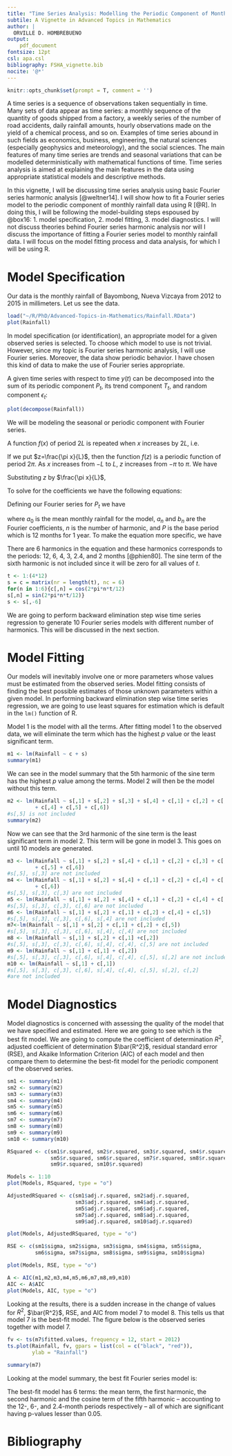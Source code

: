 ```yaml
---
title: "Time Series Analysis: Modelling the Periodic Component of Monthly Data using Fourier Series Harmonic Analysis in R"
subtile: A Vignette in Advanced Topics in Mathematics
author: |
  ORVILLE D. HOMBREBUENO
output: 
    pdf_document
fontsize: 12pt
csl: apa.csl
bibliography: FSHA_vignette.bib
nocite: '@*'
---
```

```r
knitr::opts_chunk$set(prompt = T, comment = '')
```


A time series is a sequence of observations taken sequentially in time. Many sets of data appear as time series: a monthly sequence of the quantity of goods shipped from a factory, a weekly series of the number of road accidents, daily rainfall amounts, hourly observations made on the yield of a chemical process, and so on. Examples of time series abound in such fields as economics, business, engineering, the natural sciences (especially geophysics and meteorology), and the social sciences. The main features of many time series are trends and seasonal variations that can be modelled deterministically with mathematical functions of time. Time series analysis is aimed at explaining the main features in the data using appropriate statistical models and descriptive methods.

In this vignette, I will be discussing time series analysis using basic Fourier series harmonic analysis [@weltner14]. I will show how to fit a Fourier series model to the periodic component of monthly rainfall data using R [@R]. In doing this, I will be following the model-building steps espoused by @box16: 1. model specification, 2. model fitting, 3. model diagnostics. I will not discuss theories behind Fourier series harmonic analysis nor will I discuss the importance of fitting a Fourier series model to monthly rainfall data. I will focus on the model fitting process and data analysis, for which I will be using R. 

\pagebreak

# Model Specification

Our data is the monthly rainfall of Bayombong, Nueva Vizcaya from 2012 to 2015 in millimeters. Let us see the data.

```r
load("~/R/PhD/Advanced-Topics-in-Mathematics/Rainfall.RData")
plot(Rainfall)
```

In model specification (or identification), an appropriate model for a given observed series is selected. To choose which model to use is not trivial. However, since my topic is Fourier series harmonic analysis, I will use Fourier series. Moreover, the data show periodic behavior. I have chosen this kind of data to make the use of Fourier series appropriate.

A given time series with respect to time $y(t)$ can be decomposed into the sum of its periodic component $P_{t}$, its trend component $T_{t}$, and random component $\epsilon_{t}$:

\begin{equation}
y(t)=P_{t}+T_{t}+\epsilon_{t}.
\end{equation}

```r
plot(decompose(Rainfall))
```

We will be modeling the seasonal or periodic component with Fourier series.

A function $f(x)$ of period $2L$ is repeated when $x$ increases by $2L$, i.e.

\begin{equation}
f(x+2L)=f(x)
\end{equation}

If we put $z=\frac{\pi x}{L}$, then the function $f(z)$ is a periodic function of period $2\pi$. As $x$ increases from $-L$ to $L$, $z$ increases from $-\pi$ to $\pi$. We have

\begin{equation}
f(z)=\frac{a_{0}}{2}+\sum_{n=1}^{\infty} (a_{n} \cos n z + b_{n} \sin n z).
\end{equation}

Substituting $z$ by $\frac{\pi x}{L}$,

\begin{equation}
f(x)=\frac{a_{0}}{2}+\sum_{n=1}^{\infty}\left(a_{n} \cos \frac{n \pi x}{L} +b_{n} \sin \frac{n \pi x}{L} \right).
\end{equation}

To solve for the coefficients we have the following equations:

\begin{equation}
\begin{aligned}
&a_{0}=\frac{1}{L} \int_{-L}^{L} f(x) \mathrm{d} x\\
&a_{n}=\frac{1}{L} \int_{-L}^{L} f(x) \cos \frac{n \pi}{L} x \mathrm{d} x \quad n=1,2 \ldots\\
&b_{n}=\frac{1}{L} \int_{-L}^{L} f(x) \sin \frac{n \pi}{L} x \mathrm{d} x \quad n=1,2 \ldots
\end{aligned}
\end{equation}

Defining our Fourier series for $P_{t}$ we have

\begin{equation}
P_{t}=a_{0}+\sum_{n=1}^{\frac{P}{2}} \left(a_{n} \cos \frac{2 \pi n t}{P} + b_{n} \sin \frac{2 \pi n t}{P} \right)
\end{equation}

where $a_{0}$ is the mean monthly rainfall for the model, $a_{n}$ and $b_{n}$ are the Fourier coefficients, $n$ is the number of harmonic, and $P$ is the base period which is 12 months for 1 year. To make the equation more specific, we have

\begin{equation}
\begin{aligned}
P_t = &a_0 + a_1 \cos \frac{\pi t}{6} + b_1 \sin \frac{\pi t}{6} + a_2 \cos \frac{\pi t}{3} + b_2 \sin \frac{\pi t}{3} + a_3 \cos \frac{\pi t}{2} + b_3 \sin \frac{\pi t}{2}\\
&+ a_4 \cos \frac{2\pi t}{3} + b_4 \sin \frac{2\pi t}{3} + a_5 \cos \frac{5\pi t}{6} + b_5 \sin \frac{5\pi t}{6} + a_6 \cos \pi t.
\end{aligned}
\end{equation}

There are 6 harmonics in the equation and these harmonics corresponds to the periods: 12, 6, 4, 3, 2.4, and 2 months [@phien80]. The sine term of the sixth harmonic is not included since it will be zero for all values of $t$.

```r
t <- 1:(4*12)
s = c = matrix(nr = length(t), nc = 6)
for(n in 1:6){c[,n] = cos(2*pi*n*t/12)
s[,n] = sin(2*pi*n*t/12)}
s <- s[,-6]
```

We are going to perform backward elimination step wise time series regression to generate 10 Fourier series models with different number of harmonics. This will be discussed in the next section.

\pagebreak

# Model Fitting

Our models will inevitably involve one or more parameters whose values must be estimated from the observed series. Model fitting consists of finding the best possible estimates of those unknown parameters within a given model. In performing backward elimination step wise time series regression, we are going to use least squares for estimation which is default in the `lm()` function of R.

Model 1 is the model with all the terms. After fitting model 1 to the observed data, we will eliminate the term which has the highest $p$ value or the least significant term.

```r
m1 <- lm(Rainfall ~ c + s)
summary(m1)
```

We can see in the model summary that the 5th harmonic of the sine term has the highest $p$ value among the terms. Model 2 will then be the model without this term.

```r
m2 <- lm(Rainfall ~ s[,1] + s[,2] + s[,3] + s[,4] + c[,1] + c[,2] + c[,3] 
         + c[,4] + c[,5] + c[,6])
#s[,5] is not included
summary(m2)
```

Now we can see that the 3rd harmonic of the sine term is the least significant term in model 2. This term will be gone in model 3. This goes on until 10 models are generated.

```r
m3 <- lm(Rainfall ~ s[,1] + s[,2] + s[,4] + c[,1] + c[,2] + c[,3] + c[,4] 
         + c[,5] + c[,6])
#s[,5], s[,3] are not included
m4 <- lm(Rainfall ~ s[,1] + s[,2] + s[,4] + c[,1] + c[,2] + c[,4] + c[,5] 
         + c[,6])
#s[,5], s[,3], c[,3] are not included
m5 <- lm(Rainfall ~ s[,1] + s[,2] + s[,4] + c[,1] + c[,2] + c[,4] + c[,5])
#s[,5], s[,3], c[,3], c[,6] are not included
m6 <- lm(Rainfall ~ s[,1] + s[,2] + c[,1] + c[,2] + c[,4] + c[,5])
#s[,5], s[,3], c[,3], c[,6], s[,4] are not included
m7<-lm(Rainfall ~ s[,1] + s[,2] + c[,1] + c[,2] + c[,5])
#s[,5], s[,3], c[,3], c[,6], s[,4], c[,4] are not included
m8 <- lm(Rainfall ~ s[,1] + s[,2] + c[,1] +c[,2])
#s[,5], s[,3], c[,3], c[,6], s[,4], c[,4], c[,5] are not included
m9 <- lm(Rainfall ~ s[,1] + c[,1] + c[,2])
#s[,5], s[,3], c[,3], c[,6], s[,4], c[,4], c[,5], s[,2] are not included
m10 <- lm(Rainfall ~ s[,1] + c[,1])
#s[,5], s[,3], c[,3], c[,6], s[,4], c[,4], c[,5], s[,2], c[,2] 
#are not included
```

\pagebreak

# Model Diagnostics

Model diagnostics is concerned with assessing the quality of the model that we
have specified and estimated. Here we are going to see which is the best fit model. We are going to compute the coefficient of determination $R^2$, adjusted coefficient of determination $\bar{R^2}$, residual standard error (RSE), and Akaike Information Criterion (AIC) of each model and then compare them to determine the best-fit model for the periodic component of the observed series.

```r
sm1 <- summary(m1)
sm2 <- summary(m2)
sm3 <- summary(m3)
sm4 <- summary(m4)
sm5 <- summary(m5)
sm6 <- summary(m6)
sm7 <- summary(m7)
sm8 <- summary(m8)
sm9 <- summary(m9)
sm10 <- summary(m10)

RSquared <- c(sm1$r.squared, sm2$r.squared, sm3$r.squared, sm4$r.squared,
              sm5$r.squared, sm6$r.squared, sm7$r.squared, sm8$r.squared,
              sm9$r.squared, sm10$r.squared)

Models <- 1:10
plot(Models, RSquared, type = "o")
```

```r
AdjustedRSquared <- c(sm1$adj.r.squared, sm2$adj.r.squared, 
                      sm3$adj.r.squared, sm4$adj.r.squared, 
                      sm5$adj.r.squared, sm6$adj.r.squared,
                      sm7$adj.r.squared, sm8$adj.r.squared, 
                      sm9$adj.r.squared, sm10$adj.r.squared)

plot(Models, AdjustedRSquared, type = "o")
```

```r
RSE <- c(sm1$sigma, sm2$sigma, sm3$sigma, sm4$sigma, sm5$sigma,
         sm6$sigma, sm7$sigma, sm8$sigma, sm9$sigma, sm10$sigma)

plot(Models, RSE, type = "o")
```

```r
A <- AIC(m1,m2,m3,m4,m5,m6,m7,m8,m9,m10)
AIC <- A$AIC
plot(Models, AIC, type = "o")
```

Looking at the results, there is a sudden increase in the change of values for $R^2$, $\bar{R^2}$, RSE, and AIC from model 7 to model 8. This tells us that model 7 is the best-fit model. The figure below is the observed series together with model 7.

```r
fv <- ts(m7$fitted.values, frequency = 12, start = 2012)
ts.plot(Rainfall, fv, gpars = list(col = c("black", "red")), 
        ylab = "Rainfall")
```

```r
summary(m7)
```

Looking at the model summary, the best fit Fourier series model is:

\begin{equation}
\begin{aligned}
P_{t}=&143.892-83.293 \cos \frac{\pi t}{6} -97.351 \sin \frac{\pi t}{6} -28.339 \cos \frac{\pi t}{3} + 27.573 \sin \frac{\pi t}{3}\\
&+ 25.355 \cos \frac{5\pi t}{6}.
\end{aligned}
\end{equation}

The best-fit model has 6 terms: the mean term, the first harmonic, the second harmonic and the cosine term of the fifth harmonic – accounting to the 12-, 6-, and 2.4-month periods respectively – all of which are significant having p-values lesser than 0.05.

\pagebreak

# Bibliography